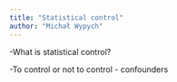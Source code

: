 ```yaml
---
title: "Statistical control"
author: "Michał Wypych"
---
```


-What is statistical control?

-To control or not to control - confounders
